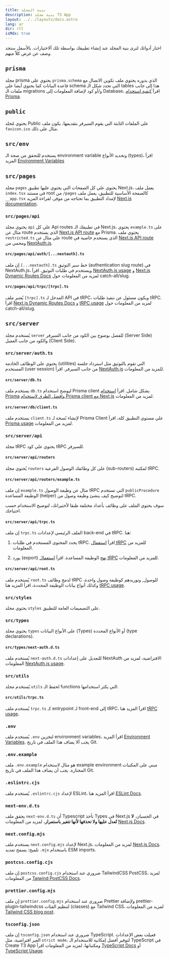 ```yaml
---
title: بنية المجلد
description: بنية مجلد T3 App
layout: ../../layouts/docs.astro
lang: ar
dir: rtl
isMdx: true
---
```



اختار أدواتك لترى بنية المجلد عند إنشاء تطبيقك بواسطة تلك ألاختيارات. بالأسفل ستجد وصف عن غرض كلاً منهم.

<Form />

<Diagram />

<div data-components="prisma">

## `prisma`

مجلد prisma يحتوي على `prisma.schema` الذي بدوره يحتوي ملف تكوين الاتصال مع قاعدة البيانات كما يحتوي أيضا علي schema التي تحدد شكل الـ tables هذا إلى جانب ملفات الـ migrations و/أو كود لإضافة المعلومات إلى Database، اقرآ [كيفية استخدام Prisma](/ar/usage/prisma).

## `public`

يحتوي مُجلد Public على الملفات الثابتة التي يقوم السيرفر بتقديمها، يكون ملف `favicon.ico` مثال على ذلك.

## `src/env`

يستخدم للتحقق من صحة الـ environment variable وتحديد الأنواع (types)، اقرأ المزيد [Environment Variables](usage/env-variables)

## `src/pages`

مجلد `pages` يحتوي علي كل الصفحات التي يحتوي عليها تطبيق Next.js، يعمل ملف `index.tsx` في مستند root من `/pages` كالصفحة الأساسية للتطبيق، يعمل ملف `__app.tsx` لإمداد التطبيق بما تحتاجه من موفر، لقراءة المزيد [Next.js documentation](https://nextjs.org/docs/basic-features/pages).

</div>
<div data-components="nextauth trpc">

### `src/pages/api`

يحتوي مجلد `api` علي كل Api routes في تطبيقك الـ Next.js، يحتوي `example.ts` على مثال عن route الذي يستخدم [Next.js API route](https://nextjs.org/docs/api-routes/introduction) مع Prisma. يحتوي ملف `restricted.ts` علي مثال عن route الذي يستخدم خاصية في [Next.js API route](https://nextjs.org/docs/api-routes/introduction) ومحمي من [NextAuth.js](https://next-auth.js.org/).

</div>
<div data-components="nextauth">

#### `src/pages/api/auth/[...nextauth].ts`

إن ملف `[...nextauth].ts` خط سير التوثيق (authentication slug route) في NextAuth.js، ويستخدم في طلبات التوثيق. اقرأ [NextAuth.js usage](usage/next-auth) و [Next.js Dynamic Routes Docs](https://nextjs.org/docs/routing/dynamic-routes) لمزيد من المعلومات حول catch-all/slug.

</div>
<div data-components="trpc">

#### `src/pages/api/trpc/[trpc].ts`

يُعتبر ملف `[trpc].ts` المدخل لـ API في tRPC، ويكون مسئول عن تنفيذ طلبات tRPC. اقرأ [Next.js Dynamic Routes Docs](https://nextjs.org/docs/routing/dynamic-routes) و [tRPC usage](usage/trpc#-pagesapitrpctrpcts) لمزيد من المعلومات حول catch-all/slug.

</div>
<div data-components="trpc prisma">

## `src/server`

يُستخدم مجلد `server` للفصل بوضوح بين الكود من جانب السيرفر (Server Side) والكود من جانب العميل (Client Side).

</div>
<div data-components="nextauth">

### `src/server/auth.ts`

يحتوي على الوظائف الخادمة (utilities) التي تقوم بالتوثيق مثل استرداد جلسة المستخدم (user session) من جانب السيرفر. اقرأ [NextAuth.js](https://create.t3.gg/ar/usage/next-auth#usage-with-trpc) للمزيد من المعلومات.

</div>
<div data-components="prisma">

#### `src/server/db.ts`

يستخدم ملف `db.ts` ليوضح استخدام Prisma client بشكل شامل. اقرأ [استخدام Prisma](https://create.t3.gg/ar/usage/prisma#prisma-client) و[افضل الطرق لاستخدام Prisma client مع Next.js](https://www.prisma.io/docs/guides/database/troubleshooting-orm/help-articles/nextjs-prisma-client-dev-practices) لمزيد من المعلومات.

</div>
<div data-components="prisma">

#### `src/server/db/client.ts`

يستخدم ملف `client.ts` لإنشاء نُسخة لـ Prisma Client علي مستوي التطبيق كلة، اقرأ [Prisma usage](usage/prisma#prisma-client) لمزيد من المعلومات.

</div>
<div data-components="trpc">

### `src/server/api`

مجلد tRPC يحتوي على كود tRPC للسيرفر.

</div>
<div data-components="trpc">

#### `src/server/api/routers`

يُحتوي مجلد `routers` على كل وطائفك الوصول الفرعية (sub-routers) لمكتبة tRPC.

</div>
<div data-components="trpc">

#### `src/server/api/routers/example.ts`

إن ملف `example.ts` مثال عن وظيفة الوصول tRPC التي تستخدم `publicProcedure` الوطيفة المساعدة (helper) لتوضيح كيف ينشئ وظيفة وصول من tRPC.

سوف يحتوي الملف على وظائف بأعداد مختلفة طبقا لأختيراتك، لتوضيح الاستخدام حسب احتياجك.

</div>
<div data-components="trpc">

#### `src/server/api/trpc.ts`

إن ملف `trpc.ts` الملف الرئيسي لإعدادات back-end في tRPC. هنا:

1. يحدد المحتوى المستخدم في طلبات tRPC. اقرأ [استعمال tRPC](https://create.t3.gg/ar/usage/trpc#-serverapitrpcts) للمزيد من المعلومات.

2. يورد (export) نهج الوطيفة المساعدة. اقرأ [استعمال tRPC](https://create.t3.gg/ar/usage/trpc#-serverapitrpcts) للمزيد من المعلومات.

</div>
<div data-components="trpc">

#### `src/server/api/root.ts`

يُستخدم ملف `root.ts` لدمج وظائف tRPC للوصول, وتوريدهم كوظيفة وصول واحدة، وكذلك أنواع بيانات الوظيفة المحددة، اقرأ المزيد هنا [tRPC usage](https://create.t3.gg/ar/usage/trpc#-serverapirootts).

</div>

<div>

### `src/styles`

يحتوي مجلد `styles` على التصميمات العامة للتطبيق.

</div>
<div data-components="nextauth">

### `src/types`

يحتوي مجلد `types` على الأنواع البيانات (Types) أو الأنواع المحددة (type declarations).

</div>
<div data-components="nextauth">

#### `src/types/next-auth.d.ts`

يُستخدم ملف `next-auth.d.ts` للتعديل على إعدادات NextAuth الافتراضية، لمزيد من المعلومات [NextAuth.js usage](usage/next-auth#inclusion-of-userid-on-the-session).

</div>
<div data-components="trpc">

### `src/utils`

يُستخدم مجلد `utils` لحفظ الـ functions التي يكثر استخدامها.

</div>
<div data-components="trpc">

#### `src/utils/trpc.ts`

يُستخدم ملف `trpc.ts` كـ entrypoint لـ front-end إلى tRPC، اقرآ المزيد هنا [tRPC usage](usage/trpc#-utilstrpcts).

</div>
<div>

### `.env`

يُستخدم ملف `.env` لتخزين environment variables، اقرأ المزيد [Environment Variables](usage/env-variables). يجب ألا يضاف هذا الملف في تاريخ Git.

</div>
<div>

### `.env.example`

ملف `.env.example` هو مثال لاستخدام example environment مبني على المكتبات المختارة. يجب أن يضاف هذا الملف في تاريخ Git.

</div>
<div>

### `.eslintrc.cjs`

يٌستخدم ملف `.eslintrc.cjs` لإعداد ESLint، اقرأ المزيد هنا [ESLint Docs](https://eslint.org/docs/latest/user-guide/configuring/configuration-files).

</div>
<div>

### `next-env.d.ts`

يحقق ملف `next-env.d.ts` أن Typescript تأخذ Types في Next.js في الحسبان. **لا تُعدل عليها ولا تحذفها لأنها تتغير باستمرار**، لمزيد من المعلومات [Next.js Docs](https://nextjs.org/docs/basic-features/typescript#existing-projects).

</div>
<div>

### `next.config.mjs`

يستخدم ملف `next.config.mjs` لإعداد Next.js، لمزيد من المعلومات [Next.js Docs](https://nextjs.org/docs/api-reference/next.config.js/introduction). تلميح: يسمح تمديد `.mjx` باستخدام ESM imports.

</div>
<div data-components="tailwind">

### `postcss.config.cjs`

إن ملف `postcss.config.cjs` ضروري عند استخدام TailwindCSS PostCSS، لمزيد من المعلومات [Taiwind PostCSS Docs](https://tailwindcss.com/docs/installation/using-postcss).

</div>
<div data-components="tailwind">

### `prettier.config.mjs`

إن ملف `prettier.config.mjs` ضروري عند استخدام Prettier ولإضافة prettier-plugin-tailwindcss لتنظيم الفئات (classes) مع Tailwind CSS، لمزيد من المعلومات [Tailwind CSS blog post](https://tailwindcss.com/blog/automatic-class-sorting-with-prettier).

</div>
<div>

### `tsconfig.json`

إن ملف `tsconfig.json` ضروري عند استخدام TypeScript. فعيلت بعض الإعدادات الغير افتراضية، مثل `strict mode`، لتوفير أفضل إمكانية للاستخدام الـ TypeScript في Create T3 App ومكتباتها، لمزيد من المعلومات اقرأ [TypeScript Docs](https://www.typescriptlang.org/docs/handbook/tsconfig-json.html) أو [TypeScript Usage](usage/typescript).

</div>
